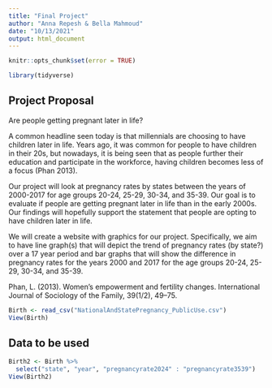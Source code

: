 ```yaml
---
title: "Final Project"
author: "Anna Repesh & Bella Mahmoud"
date: "10/13/2021"
output: html_document
---
```


```r
knitr::opts_chunk$set(error = TRUE)

library(tidyverse)
```

## Project Proposal

Are people getting pregnant later in life?

A common headline seen today is that millennials are choosing to have children later in life. Years ago, it was common for people to have children in their 20s, but nowadays, it is being seen that as people further their education and participate in the workforce, having children becomes less of a focus (Phan 2013). 

Our project will look at pregnancy rates by states between the years of 2000-2017 for age groups 20-24, 25-29, 30-34, and 35-39. Our goal is to evaluate if people are getting pregnant later in life than in the early 2000s. Our findings will hopefully support the statement that people are opting to have children later in life. 

We will create a website with graphics for our project. Specifically, we aim to have line graph(s) that will depict the trend of pregnancy rates (by state?) over a 17 year period and bar graphs that will show the difference in pregnancy rates for the years 2000 and 2017 for the age groups 20-24, 25-29, 30-34, and 35-39.

Phan, L. (2013). Women’s empowerment and fertility changes. International Journal of Sociology of the Family, 39(1/2), 49–75.
```r
Birth <- read_csv("NationalAndStatePregnancy_PublicUse.csv")
View(Birth)
```

## Data to be used

```r
Birth2 <- Birth %>%
  select("state", "year", "pregnancyrate2024" : "pregnancyrate3539")
View(Birth2)
```


